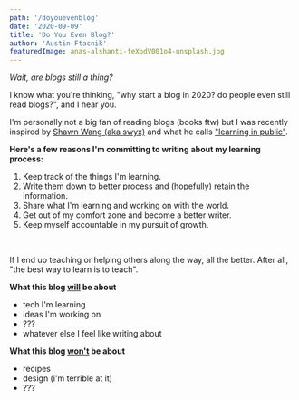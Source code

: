 ```yaml
---
path: '/doyouevenblog'
date: '2020-09-09'
title: 'Do You Even Blog?'
author: 'Austin Ftacnik'
featuredImage: anas-alshanti-feXpdV001o4-unsplash.jpg
---
```


*Wait, are blogs still a thing?*
<br />

I know what you're thinking, "why start a blog in 2020? do people even still read blogs?", and I hear you.

 I'm personally not a big fan of reading blogs (books ftw) but  I was recently inspired by <a href="https://www.swyx.io/">Shawn Wang (aka swyx)</a> and what he calls <a href="https://www.swyx.io/writing/learn-in-public/">"learning in public"</a>.
<br />

**Here's a few reasons I'm committing to writing about my learning process:**

1. Keep track of the things I'm learning.
2. Write them down to better process and (hopefully) retain the information.
3. Share what I'm learning and working on with the world.
4. Get out of my comfort zone and become a better writer.
5. Keep myself accountable in my pursuit of growth.

<br />

If I end up teaching or helping others along the way, all the better. After all, "the best way to learn is to teach".
<br />

**What this blog <u>will</u> be about**
- tech I'm learning
- ideas I'm working on
- ???
- whatever else I feel like writing about

**What this blog <u>won't</u> be about**
- recipes
- design (i'm terrible at it)
- ??? 
